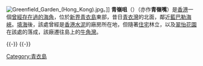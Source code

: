 [[File:Greenfield_Garden_(Hong_Kong).jpg|thumb]]。]]
'''青嶺咀'''（{{lang-en|'''Tsing Leng Tsui'''}}）（亦作'''青嶺嘴'''）是[[香港|香港]]一個[[香港已消失海角|曾經存在過的海角]]，位於[[新界|新界]][[青衣島|青衣島]]東部，昔日[[青衣灣|青衣灣]]的北面，鄰近[[藍巴勒海峽|藍巴勒海峽]]。[[填海|填海]]後，該處曾經是[[香港水泥|香港水泥]]的廠房所在地，但隨著[[住宅|住宅]]林立，以及[[翠怡花園|翠怡花園]]在該處的落成，該廠遷往島上的[[牛角灣|牛角灣]]。

{{HK-geo-stub}}

{{-}}
{{葵青區}}
{{-}}
{{香港已消失海角}}

[[Category:青衣島|Category:青衣島]]